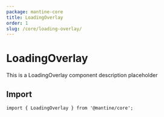 ```yaml
---
package: mantine-core
title: LoadingOverlay
order: 1
slug: /core/loading-overlay/
---
```


# LoadingOverlay

This is a LoadingOverlay component description placeholder

<PageHeader
  source="mantine-core/src/LoadingOverlay/LoadingOverlay.tsx"
  docs="core/LoadingOverlay.mdx"
  package="@mantine/core"
/>

## Import

```tsx
import { LoadingOverlay } from '@mantine/core';
```

<PropsTable component="LoadingOverlay" />
